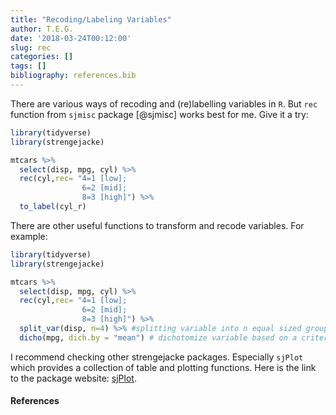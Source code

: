 ```yaml
---
title: "Recoding/Labeling Variables"
author: T.E.G.
date: '2018-03-24T00:12:00'
slug: rec
categories: []
tags: []
bibliography: references.bib
---
```


There are various ways of recoding and (re)labelling variables in `R`. But `rec` function from `sjmisc` package [@sjmisc] works best for me. Give it a try:

```r
library(tidyverse)
library(strengejacke)

mtcars %>% 
  select(disp, mpg, cyl) %>% 
  rec(cyl,rec= "4=1 [low]; 
                6=2 [mid]; 
                8=3 [high]") %>% 
  to_label(cyl_r)
```

There are other useful functions to transform and recode variables. For example:

```r
library(tidyverse)
library(strengejacke)

mtcars %>% 
  select(disp, mpg, cyl) %>% 
  rec(cyl,rec= "4=1 [low]; 
                6=2 [mid]; 
                8=3 [high]") %>% 
  split_var(disp, n=4) %>% #splitting variable into n equal sized groups
  dicho(mpg, dich.by = "mean") # dichotomize variable based on a criterion 
```

I recommend checking other strengejacke packages. Especially `sjPlot` which provides a collection of table and plotting functions. Here is the link to the package website: [sjPlot](http://www.strengejacke.de/sjPlot/).

#### **References**

